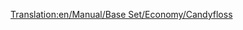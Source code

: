 [[Translation:en/Manual/Base Set/Economy/Candyfloss]]

{{nl/Vracht|name=Suikerspin
|image=CandyflossForest.png
|geproduceerd=[[nl/Manual/Base Set/Economy/Suikerspinbos|Suikerspinbos]]
| geaccepteerd=[[nl/Manual/Base Set/Economy/Snoepfabriek|Snoepfabriek]]
}}